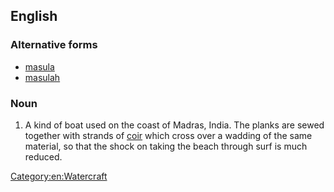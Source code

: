 ==English==

===Alternative forms===
* [[masula]]
* [[masulah]]

===Noun===
{{head|en|noun|head=[[masoola]] [[boat]]}}

# A kind of boat used on the coast of Madras, India. The planks are sewed together with strands of [[coir]] which cross over a wadding of the same material, so that the shock on taking the beach through surf is much reduced.
[[Category:en:Watercraft]]
